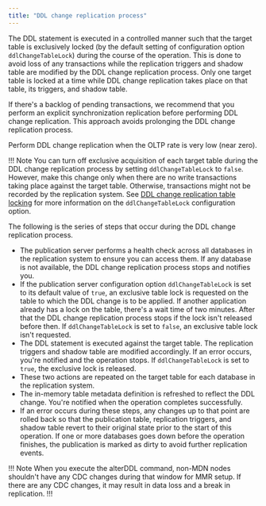 ```yaml
---
title: "DDL change replication process"
---
```


<div id="ddl_change_replication" class="registered_link"></div>

The DDL statement is executed in a controlled manner such that the target table is exclusively locked (by the default setting of configuration option `ddlChangeTableLock`) during the course of the operation. This is done to avoid loss of any transactions while the replication triggers and shadow table are modified by the DDL change replication process. Only one target table is locked at a time while DDL change replication takes place on that table, its triggers, and shadow table.

If there's a backlog of pending transactions, we recommend that you perform an explicit synchronization replication before performing DDL change replication. This approach avoids prolonging the DDL change replication process.

Perform DDL change replication when the OLTP rate is very low (near zero).

!!! Note
    You can turn off exclusive acquisition of each target table during the DDL change replication process by setting `ddlChangeTableLock` to `false`. However, make this change only when there are no write transactions taking place against the target table. Otherwise, transactions might not be recorded by the replication system. See [DDL change replication table locking](../../10_appendix/03_miscellaneous_xdb_processing_topics/01_publications_and_subscriptions_server_conf_options/11_ddl_change_replication_table_locking/#ddl_change_replication_table_locking) for more information on the `ddlChangeTableLock` configuration option.

The following is the series of steps that occur during the DDL change replication process.

-   The publication server performs a health check across all databases in the replication system to ensure you can access them. If any database is not available, the DDL change replication process stops and notifies you.
-   If the publication server configuration option `ddlChangeTableLock` is set to its default value of `true`, an exclusive table lock is requested on the table to which the DDL change is to be applied. If another application already has a lock on the table, there's a wait time of two minutes. After that the DDL change replication process stops if the lock isn't released before then. If `ddlChangeTableLock` is set to `false`, an exclusive table lock isn't requested.
-   The DDL statement is executed against the target table. The replication triggers and shadow table are modified accordingly. If an error occurs, you're notified and the operation stops. If `ddlChangeTableLock` is set to `true`, the exclusive lock is released.
-   These two actions are repeated on the target table for each database in the replication system.
-   The in-memory table metadata definition is refreshed to reflect the DDL change. You're notified when the operation completes successfully.
-   If an error occurs during these steps, any changes up to that point are rolled back so that the publication table, replication triggers, and shadow table revert to their original state prior to the start of this operation. If one or more databases goes down before the operation finishes, the publication is marked as dirty to avoid further replication events.

!!! Note
   When you execute the alterDDL command, non-MDN nodes shouldn't have any CDC changes during that window for MMR setup. If there are any CDC changes, it may result in data loss and a break in replication. 
!!!